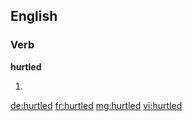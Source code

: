 ==English==

===Verb===
'''hurtled'''

# {{en-past of|hurtle}}

[[de:hurtled]]
[[fr:hurtled]]
[[mg:hurtled]]
[[vi:hurtled]]